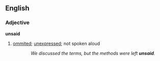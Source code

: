 ==English==
=== Adjective ===
'''unsaid'''
# [[ommited]]; [[unexpressed]]; not spoken aloud
:: ''We discussed the terms, but the methods were left '''unsaid'''.''
